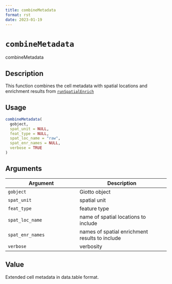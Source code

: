 ```yaml
--- 
title: combineMetadata 
format: rst 
date: 2023-01-19 
--- 
```

# `combineMetadata`

combineMetadata


## Description

This function combines the cell metadata with spatial locations and
 enrichment results from [`runSpatialEnrich`](#runspatialenrich)


## Usage

```r
combineMetadata(
  gobject,
  spat_unit = NULL,
  feat_type = NULL,
  spat_loc_name = "raw",
  spat_enr_names = NULL,
  verbose = TRUE
)
```


## Arguments

Argument      |Description
------------- |----------------
`gobject`     |     Giotto object
`spat_unit`     |     spatial unit
`feat_type`     |     feature type
`spat_loc_name`     |     name of spatial locations to include
`spat_enr_names`     |     names of spatial enrichment results to include
`verbose`     |     verbosity


## Value

Extended cell metadata in data.table format.


